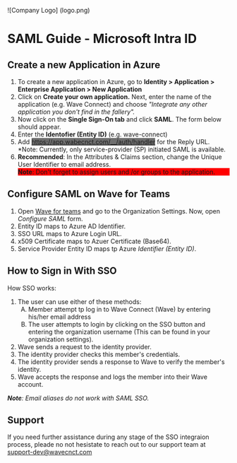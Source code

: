 ![Company Logo] (logo.png)
# SAML Guide - Microsoft Intra ID

## Create a new Application in Azure

1. To create a new application in Azure, go to **Identity > Application > Enterprise Application > New Application**
2. Click on **Create your own application.** Next, enter the name of the application (e.g. Wave Connect) and choose *"Integrate any other application you don't find in the fallery".*
3. Now click on the **Single Sign-On tab** and click **SAML**. The form below should appear.
4. Enter the **Identofier (Entity ID)** (e.g. wave-connect)
5. Add <span style="background-color: #6F6F6F">https://app.wabecnct.com/__/auth/handler</span> for the Reply URL.
*Note: Currently, only service-provider (SP) initiated SAML is available.
6. **Recommended**: In the Attributes & Claims section, change the Unique User Identifier to email address.
<span style="background-color: #FF0000; display: block; max-width=100%;"> **Note**: Don't forget to assign users and /or groups to the application.</span>
<div style="page-break-after: always;"></div>

## Configure SAML on Wave for Teams

1. Open <a href="https://teams.wavecnct.com/"> Wave for teams</a> and go to the Organization Settings. Now, open *Configure SAML* form.
2. Entity ID maps to Azure AD Identifier.
3. SSO URL maps to Azure Login URL.
4. x509 Certificate maps to Azuer Certificate (Base64).
5. Service Provider Entity ID maps tp Azure *Identifier (Entity ID)*.

<div style="page-break-after: always;"></div>

## How to Sign in With SSO
How SSO works:

<ol>
    <li>The user can use either of these methods:
        <ol style="list-style-type: upper-alpha">    
            <li>Member attempt tp log in to Wave Connect (Wave) by entering his/her email address</li>
            <li>The user attempts to login by clicking on the SSO button and entering the organization username (This can be found in your organization settings).</li>
            </ol>
    </li>
    <li>Wave sends a request to the identity provider.</li>
    <li>The identity provider checks this member's credentials.</li>
    <li>The identity provider sends a response to Wave to verify the member's identity.</li>
    <li>Wave accepts the response and logs the member into their Wave account.</li>
</ol>

***Note**: Email aliases do not work with SAML SSO.*

## Support
If you need further assistance during any stage of the SSO integraion process, pleade no not hesistate to reach out to our support team at <a href="support-dev@wavecnct.com">support-dev@wavecnct.com</a>




